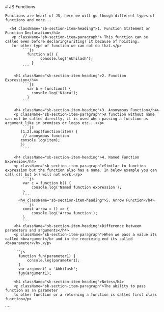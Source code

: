 
<Meta title="JS Functions" />

<div className="sb-container">
  <div className='sb-section-title'>
    # JS Functions

    Functions are heart of JS, here we will go though different types of functions and more...

  </div>
  <div className="sb-section">
    <div className="sb-section-item">
      
      <h4 className="sb-section-item-heading">1. Function Statement or Function Declaration</h4>
       <p className="sb-section-item-paragraph"> This function can be called even before declaring(writing) it because of hoisting.
       for other type of function we can not do that.</p>
            ```js
              function a() {
                    console.log('Abhilash');
                }
            ```

        <h4 className="sb-section-item-heading">2. Function Expression</h4>
            ```js
              var b = function() {
                console.log('Kiara');
              }
            ```

        <h4 className="sb-section-item-heading">3. Anonymous Function</h4>
        <p className="sb-section-item-paragraph">A function without name can not be called directly, it is used when passing a function as argument like in promises or loops etc...</p>
            ```js
           [1,2].map(function(item) {
            // anonymous function
           console.log(item);
           })
            ```

        <h4 className="sb-section-item-heading">4. Named Function Expresion</h4>
        <p className="sb-section-item-paragraph">Similar to function expression but the function also has a name. In below example you can call c() but b() will not work.</p>
            ```js
            var c = function b() {
                console.log('Named function expression');
            }
            ```
          <h4 className="sb-section-item-heading">5. Arrow Function</h4>
            ```js
            const arrow = () => {
                console.log('Arrow function');
            }
            ```
        <h4 className="sb-section-item-heading">Difference between parameters and arguments</h4>
        <p className="sb-section-item-paragraph">When we pass a value its called <b>argument</b> and in the receiving end its called <b>parameter</b>.</p>

        ```js
          function fun(parameter1) {
              console.log(parameter1);
          }
          var argument1 = 'Abhilash';
          fun(argument1);
          ```
        <h4 className="sb-section-item-heading">Notes</h4>
        <p className="sb-section-item-paragraph">The ability to pass function as an parameter
        to other function or a returning a function is called first class function</p>

  </div>

</div>
</div>
````
